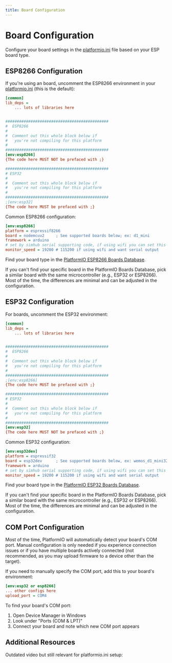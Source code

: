 ```yaml
---
title: Board Configuration
---
```



# Board Configuration

Configure your board settings in the [platformio.ini](https://github.com/eCrowneEng/ESP-SimHub/blob/main/platformio.ini) file based on your ESP board type.

## ESP8266 Configuration

If you're using an <AffiliateLink type={ProductType.ESP8266} /> board, uncomment the ESP8266 environment in your [platformio.ini](https://github.com/eCrowneEng/ESP-SimHub/blob/main/platformio.ini) (this is the default):

```ini
[common]
lib_deps =
	... lots of libraries here


#############################################
#  ESP8266
#
#  Comment out this whole block below if 
#   you're not compiling for this platform
#
#############################################
[env:esp8266]
{The code here MUST NOT be prefaced with ;}

#############################################
# ESP32
#
#  Comment out this whole block below if 
#   you're not compiling for this platform
#
#############################################
;[env:esp32]
{The code here MUST be prefaced with ;}

```

Common ESP8266 configuration:
```ini
[env:esp8266]
platform = espressif8266
board = nodemcuv2     ; See supported boards below; ex: d1_mini
framework = arduino
# set by simhub serial supporting code, if using wifi you can set this to 115200 and use it for debugging
monitor_speed = 19200 # 115200 if using wifi and want serial output
```

Find your board type in the [PlatformIO ESP8266 Boards Database](https://docs.platformio.org/en/latest/boards/index.html#espressif-8266).

<Callout type="info" emoji="ℹ️">
If you can't find your specific board in the PlatformIO Boards Database, pick a similar board with the same microcontroller (e.g., ESP32 or ESP8266). Most of the time, the differences are minimal and can be adjusted in the configuration.
</Callout>

## ESP32 Configuration

For <AffiliateLink type={ProductType.ESP32} /> boards, uncomment the ESP32 environment:

```ini
[common]
lib_deps =
	... lots of libraries here


#############################################
#  ESP8266
#
#  Comment out this whole block below if 
#   you're not compiling for this platform
#
#############################################
;[env:esp8266]
{The code here MUST be prefaced with ;}

#############################################
# ESP32
#
#  Comment out this whole block below if 
#   you're not compiling for this platform
#
#############################################
[env:esp32]
{The code here MUST NOT be prefaced with ;}

```

Common ESP32 configuration:

```ini
[env:esp32dev]
platform = espressif32
board = esp32dev      ; See supported boards below, ex: wemos_d1_mini32, esp32doit-devkit-v1, seeed_xiao_esp32c3
framework = arduino
# set by simhub serial supporting code, if using wifi you can set this to 115200 and use it for debugging
monitor_speed = 19200 # 115200 if using wifi and want serial output
```

Find your board type in the [PlatformIO ESP32 Boards Database](https://docs.platformio.org/en/latest/boards/index.html#espressif-32).

<Callout type="info" emoji="ℹ️">
If you can't find your specific board in the PlatformIO Boards Database, pick a similar board with the same microcontroller (e.g., ESP32 or ESP8266). Most of the time, the differences are minimal and can be adjusted in the configuration.
</Callout>

## COM Port Configuration

<Callout type="info" emoji="ℹ️">
Most of the time, PlatformIO will automatically detect your board's COM port. Manual configuration is only needed if you experience connection issues or if you have multiple boards actively connected (not recommended, as you may upload firmware to a device other than the target).
</Callout>

If you need to manually specify the COM port, add this to your board's environment:

```ini
[env:esp32 or esp8266]
... other configs here
upload_port = COM4

```

To find your board's COM port:
1. Open Device Manager in Windows
2. Look under "Ports (COM & LPT)"
3. Connect your board and note which new COM port appears 

## Additional Resources

Outdated video but still relevant for platformio.ini setup:
<YouTube id="FdyeeDOmwws" />